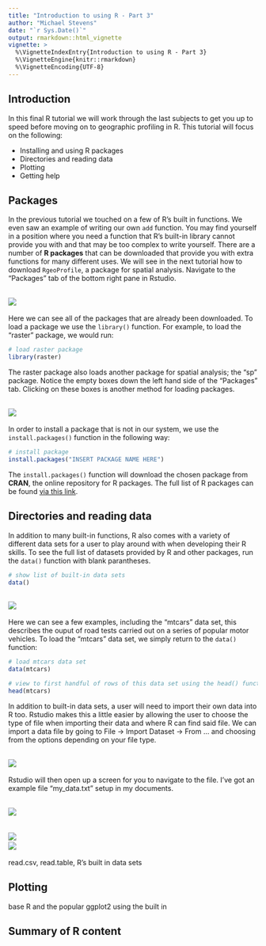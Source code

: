 ```yaml
---
title: "Introduction to using R - Part 3"
author: "Michael Stevens"
date: "`r Sys.Date()`"
output: rmarkdown::html_vignette
vignette: >
  %\VignetteIndexEntry{Introduction to using R - Part 3}
  %\VignetteEngine{knitr::rmarkdown}
  %\VignetteEncoding{UTF-8}
---
```


## Introduction 

In this final R tutorial we will work through the last subjects to get you up to speed before moving on to geographic profiling in R. This tutorial will focus on the following: 

* Installing and using R packages
* Directories and reading data
* Plotting
* Getting help

## Packages

In the previous tutorial we touched on a few of R's built in functions. We even saw an example of writing our own `add` function. You may find yourself in a position where you need a function that R's built-in library cannot provide you with and that may be too complex to write yourself. There are a number of **R packages** that can be downloaded that provide you with extra functions for many different uses. We will see in the next tutorial how to download `RgeoProfile`, a package for spatial analysis. Navigate to the "Packages" tab of the bottom right pane in Rstudio. 

\      
![](https://github.com/Michael-Stevens-27/Rgeoprofile/raw/workshop/docs/articles/images/packages.png)
\  

Here we can see all of the packages that are already been downloaded. To load a package we use the `library()` function. For example, to load the "raster" package, we would run:

```r
# load raster package
library(raster)
```

The raster package also loads another package for spatial analysis; the "sp" package. Notice the empty boxes down the left hand side of the "Packages" tab. Clicking on these boxes is another method for loading packages. 

\      
![](https://github.com/Michael-Stevens-27/Rgeoprofile/raw/workshop/docs/articles/images/load_packages.png)
\  

In order to install a package that is not in our system, we use the `install.packages()` function in the following way:

```r
# install package
install.packages("INSERT PACKAGE NAME HERE")
```

The `install.packages()` function will download the chosen package from **CRAN**, the online repository for R packages. The full list of R packages can be found [via this link](https://cran.r-project.org/web/packages/available_packages_by_date.html).

## Directories and reading data

In addition to many built-in functions, R also comes with a variety of different data sets for a user to play around with when developing their R skills. To see the full list of datasets provided by R and other packages, run the `data()` function with blank parantheses.

```r
# show list of built-in data sets
data()
```

\      
![](https://github.com/Michael-Stevens-27/Rgeoprofile/raw/workshop/docs/articles/images/data.png)
\  

Here we can see a few examples, including the "mtcars" data set, this describes the ouput of road tests carried out on a series of popular motor vehicles. To load the "mtcars" data set, we simply return to the `data()` function:

```r
# load mtcars data set
data(mtcars)

# view to first handful of rows of this data set using the head() function 
head(mtcars)
```

In addition to built-in data sets, a user will need to import their own data into R too. Rstudio makes this a little easier by allowing the user to choose the type of file when importing their data and where R can find said file. We can import a data file by going to File -> Import Dataset -> From ... and choosing from the options depending on your file type. 

\      
![](https://github.com/Michael-Stevens-27/Rgeoprofile/raw/workshop/docs/articles/images/import_data.png)
\  

Rstudio will then open up a screen for you to navigate to the file. I've got an example file "my_data.txt" setup in my documents.

\      
![](https://github.com/Michael-Stevens-27/Rgeoprofile/raw/workshop/docs/articles/images/data_navigate.png)
\ 



\      
![](https://github.com/Michael-Stevens-27/Rgeoprofile/raw/workshop/docs/articles/images/directories.png)
\  
\      
![](https://github.com/Michael-Stevens-27/Rgeoprofile/raw/workshop/docs/articles/images/shift_directories.png)
\  

read.csv, read.table, R's built in data sets

## Plotting 

base R and the popular ggplot2 using the built in 

## Summary of R content
